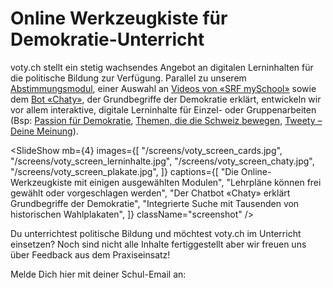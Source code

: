 
# Online Werkzeugkiste für Demokratie-Unterricht

voty.ch stellt ein stetig wachsendes Angebot an digitalen Lerninhalten für die politische Bildung zur Verfügung.
Parallel zu unserem <A href="/abstimmung" target="content">Abstimmungsmodul</A>, einer Auswahl an <A href="/cards/" target="content">Videos von «SRF mySchool»</A> sowie dem <A href="/cards/chaty_demokratie_griechenland" target="content">Bot «Chaty»</A>,
der Grundbegriffe der Demokratie erklärt, entwickeln wir vor allem interaktive, digitale Lerninhalte
für Einzel- oder Gruppenarbeiten (Bsp: <A href="/cards/passion"  target="content">Passion für Demokratie</A>, <A href="/cards/swissvotes_themen" target="content">Themen, die die Schweiz bewegen</A>, <A href="/cards/tweety" target="content">Tweety – Deine Meinung</A>).

<SlideShow
  mb={4}
  images={[
    "/screens/voty_screen_cards.jpg",
    "/screens/voty_screen_lerninhalte.jpg",
    "/screens/voty_screen_chaty.jpg",
    "/screens/voty_screen_plakate.jpg",
  ]}
  captions={[
    "Die Online-Werkzeugkiste mit einigen ausgewählten Modulen",
    "Lehrpläne können frei gewählt oder vorgeschlagen werden",
    "Der Chatbot «Chaty» erklärt Grundbegriffe der Demokratie",
    "Integrierte Suche mit Tausenden von historischen Wahlplakaten",
  ]}
  className="screenshot"
/>

Du unterrichtest politische Bildung und möchtest voty.ch im Unterricht
einsetzen? Noch sind nicht alle Inhalte fertiggestellt aber wir freuen uns
über Feedback aus dem Praxiseinsatz!

<InlineSignup />

<Info type="info" py={3}>
  Melde Dich hier mit deiner Schul-Email an:
  <br />
  <br />
  <NewsletterSlim campaign="Lernen" />
</Info>
